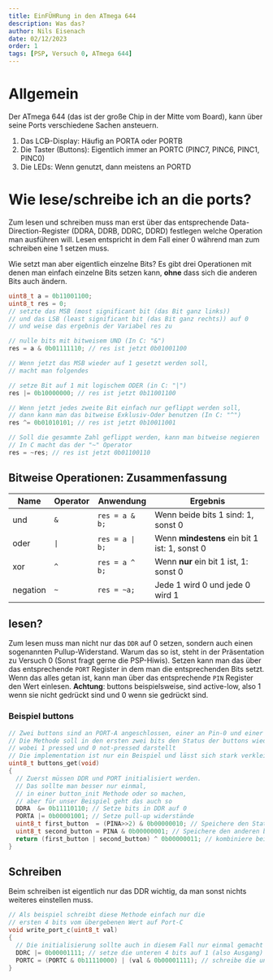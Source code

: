 ```yaml
---
title: EinFÜHRung in den ATmega 644
description: Was das?
author: Nils Eisenach
date: 02/12/2023
order: 1
tags: [PSP, Versuch 0, ATmega 644]
---
```


# Allgemein
Der ATmega 644 (das ist der große Chip in der Mitte vom Board), kann über seine Ports verschiedene Sachen ansteuern.
1. Das LC~~D~~-Display: Häufig an PORTA oder PORTB
2. Die Taster (Buttons): Eigentlich immer an PORTC (PINC7, PINC6, PINC1, PINC0)
3. Die LEDs: Wenn genutzt, dann meistens an PORTD

# Wie lese/schreibe ich an die ports?
Zum lesen und schreiben muss man erst über das entsprechende Data-Direction-Register (DDRA, DDRB, DDRC, DDRD) festlegen welche Operation man ausführen will. Lesen entspricht in dem Fall einer $0$ während man zum schreiben eine $1$ setzen muss.

Wie setzt man aber eigentlich einzelne Bits?
Es gibt drei Operationen mit denen man einfach einzelne Bits setzen kann, **ohne** dass sich die anderen Bits auch ändern.
```C
uint8_t a = 0b11001100;
uint8_t res = 0;
// setzte das MSB (most significant bit (das Bit ganz links))
// und das LSB (least significant bit (das Bit ganz rechts)) auf 0
// und weise das ergebnis der Variabel res zu

// nulle bits mit bitweisem UND (In C: "&")
res = a & 0b01111110; // res ist jetzt 0b01001100

// Wenn jetzt das MSB wieder auf 1 gesetzt werden soll,
// macht man folgendes

// setze Bit auf 1 mit logischem ODER (in C: "|")
res |= 0b10000000; // res ist jetzt 0b11001100

// Wenn jetzt jedes zweite Bit einfach nur geflippt werden soll,
// dann kann man das bitweise Exklusiv-Oder benutzen (In C: "^")
res ^= 0b01010101; // res ist jetzt 0b10011001

// Soll die gesammte Zahl geflippt werden, kann man bitweise negieren
// In C macht das der "~" Operator
res = ~res; // res ist jetzt 0b01100110
```
## Bitweise Operationen: Zusammenfassung
| Name     | Operator | Anwendung       | Ergebnis                                            |
|----------|----------|-----------------|-----------------------------------------------------|
| und      | `&`      | `res = a & b;`  | Wenn beide bits $1$ sind: $1$, sonst $0$            |
| oder     | `\|`     | `res = a \| b;` | Wenn **mindestens** ein bit $1$ ist: $1$, sonst $0$ |
| xor      | `^`      | `res = a ^ b;`  | Wenn **nur** ein bit $1$ ist, $1$: sonst $0$        |
| negation | `~`      | `res = ~a;`     | Jede $1$ wird $0$ und jede $0$ wird $1$             |

## lesen?
Zum lesen muss man nicht nur das `DDR` auf $0$ setzen, sondern auch einen sogenannten Pullup-Widerstand.
Warum das so ist, steht in der Präsentation zu Versuch $0$ (Sonst fragt gerne die PSP-Hiwis).
Setzen kann man das über das entsprechende `PORT` Register in dem man die entsprechenden Bits setzt.
Wenn das alles getan ist, kann man über das entsprechende `PIN` Register den Wert einlesen.
**Achtung**: buttons beispielsweise, sind active-low, also $1$ wenn sie nicht gedrückt sind und $0$ wenn sie gedrückt sind.
### Beispiel buttons
```C
// Zwei buttons sind an PORT-A angeschlossen, einer an Pin-0 und einer an Pin-4
// Die Methode soll in den ersten zwei bits den Status der buttons wiedergeben,
// wobei 1 pressed und 0 not-pressed darstellt
// Die implementation ist nur ein Beispiel und lässt sich stark verkleinern bzw. vereinfachen
uint8_t buttons_get(void)
{
  // Zuerst müssen DDR und PORT initialisiert werden.
  // Das sollte man besser nur einmal,
  // in einer button_init Methode oder so machen,
  // aber für unser Beispiel geht das auch so
  DDRA  &= 0b11110110; // Setze bits in DDR auf 0
  PORTA |= 0b00001001; // Setze pull-up widerstände
  uint8_t first_button  = (PINA>>2) & 0b00000010; // Speichere den Status des ersten button in first_button
  uint8_t second_button = PINA & 0b00000001; // Speichere den anderen button
  return (first_button | second_button) ^ 0b00000011; // kombiniere beide Werte und flippe die wichtigen bits
}
```

## Schreiben
Beim schreiben ist eigentlich nur das DDR wichtig, da man sonst nichts weiteres einstellen muss.
```C
// Als beispiel schreibt diese Methode einfach nur die
// ersten 4 bits vom übergebenen Wert auf Port-C
void write_port_c(uint8_t val)
{
  // Die initialisierung sollte auch in diesem Fall nur einmal gemacht werden
  DDRC |= 0b00001111; // setze die unteren 4 bits auf 1 (also Ausgang)
  PORTC = (PORTC & 0b11110000) | (val & 0b00001111); // schreibe die unteren 4 bits ohne die oberen zu ändern
}
```